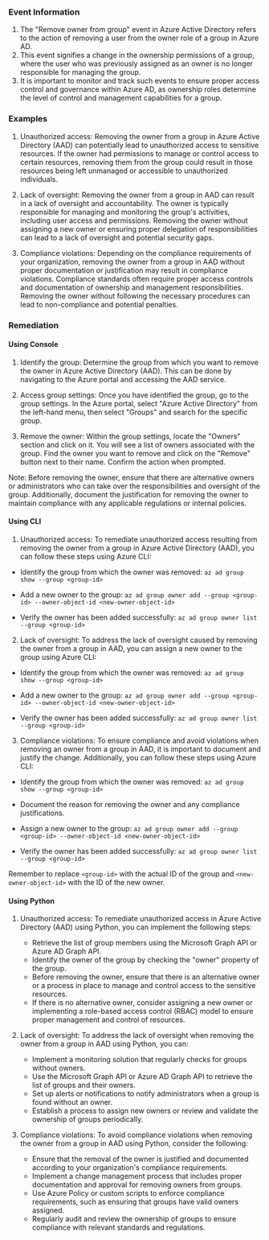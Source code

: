 
### Event Information

1. The "Remove owner from group" event in Azure Active Directory refers to the action of removing a user from the owner role of a group in Azure AD.
2. This event signifies a change in the ownership permissions of a group, where the user who was previously assigned as an owner is no longer responsible for managing the group.
3. It is important to monitor and track such events to ensure proper access control and governance within Azure AD, as ownership roles determine the level of control and management capabilities for a group.


### Examples

1. Unauthorized access: Removing the owner from a group in Azure Active Directory (AAD) can potentially lead to unauthorized access to sensitive resources. If the owner had permissions to manage or control access to certain resources, removing them from the group could result in those resources being left unmanaged or accessible to unauthorized individuals.

2. Lack of oversight: Removing the owner from a group in AAD can result in a lack of oversight and accountability. The owner is typically responsible for managing and monitoring the group's activities, including user access and permissions. Removing the owner without assigning a new owner or ensuring proper delegation of responsibilities can lead to a lack of oversight and potential security gaps.

3. Compliance violations: Depending on the compliance requirements of your organization, removing the owner from a group in AAD without proper documentation or justification may result in compliance violations. Compliance standards often require proper access controls and documentation of ownership and management responsibilities. Removing the owner without following the necessary procedures can lead to non-compliance and potential penalties.

### Remediation

#### Using Console

1. Identify the group: Determine the group from which you want to remove the owner in Azure Active Directory (AAD). This can be done by navigating to the Azure portal and accessing the AAD service.

2. Access group settings: Once you have identified the group, go to the group settings. In the Azure portal, select "Azure Active Directory" from the left-hand menu, then select "Groups" and search for the specific group.

3. Remove the owner: Within the group settings, locate the "Owners" section and click on it. You will see a list of owners associated with the group. Find the owner you want to remove and click on the "Remove" button next to their name. Confirm the action when prompted.

Note: Before removing the owner, ensure that there are alternative owners or administrators who can take over the responsibilities and oversight of the group. Additionally, document the justification for removing the owner to maintain compliance with any applicable regulations or internal policies.

#### Using CLI

1. Unauthorized access: To remediate unauthorized access resulting from removing the owner from a group in Azure Active Directory (AAD), you can follow these steps using Azure CLI:

- Identify the group from which the owner was removed:
  `az ad group show --group <group-id>`

- Add a new owner to the group:
  `az ad group owner add --group <group-id> --owner-object-id <new-owner-object-id>`

- Verify the owner has been added successfully:
  `az ad group owner list --group <group-id>`

2. Lack of oversight: To address the lack of oversight caused by removing the owner from a group in AAD, you can assign a new owner to the group using Azure CLI:

- Identify the group from which the owner was removed:
  `az ad group show --group <group-id>`

- Add a new owner to the group:
  `az ad group owner add --group <group-id> --owner-object-id <new-owner-object-id>`

- Verify the owner has been added successfully:
  `az ad group owner list --group <group-id>`

3. Compliance violations: To ensure compliance and avoid violations when removing an owner from a group in AAD, it is important to document and justify the change. Additionally, you can follow these steps using Azure CLI:

- Identify the group from which the owner was removed:
  `az ad group show --group <group-id>`

- Document the reason for removing the owner and any compliance justifications.

- Assign a new owner to the group:
  `az ad group owner add --group <group-id> --owner-object-id <new-owner-object-id>`

- Verify the owner has been added successfully:
  `az ad group owner list --group <group-id>`

Remember to replace `<group-id>` with the actual ID of the group and `<new-owner-object-id>` with the ID of the new owner.

#### Using Python

1. Unauthorized access: To remediate unauthorized access in Azure Active Directory (AAD) using Python, you can implement the following steps:
   - Retrieve the list of group members using the Microsoft Graph API or Azure AD Graph API.
   - Identify the owner of the group by checking the "owner" property of the group.
   - Before removing the owner, ensure that there is an alternative owner or a process in place to manage and control access to the sensitive resources.
   - If there is no alternative owner, consider assigning a new owner or implementing a role-based access control (RBAC) model to ensure proper management and control of resources.

2. Lack of oversight: To address the lack of oversight when removing the owner from a group in AAD using Python, you can:
   - Implement a monitoring solution that regularly checks for groups without owners.
   - Use the Microsoft Graph API or Azure AD Graph API to retrieve the list of groups and their owners.
   - Set up alerts or notifications to notify administrators when a group is found without an owner.
   - Establish a process to assign new owners or review and validate the ownership of groups periodically.

3. Compliance violations: To avoid compliance violations when removing the owner from a group in AAD using Python, consider the following:
   - Ensure that the removal of the owner is justified and documented according to your organization's compliance requirements.
   - Implement a change management process that includes proper documentation and approval for removing owners from groups.
   - Use Azure Policy or custom scripts to enforce compliance requirements, such as ensuring that groups have valid owners assigned.
   - Regularly audit and review the ownership of groups to ensure compliance with relevant standards and regulations.

